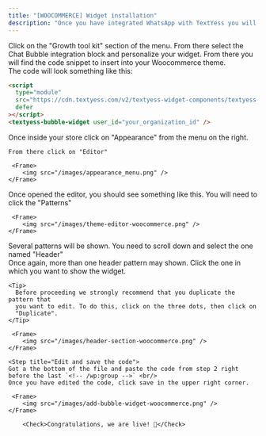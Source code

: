 ```yaml
---
title: "[WOOCOMMERCE] Widget installation"
description: "Once you have integrated WhatsApp with TextYess you will need to allow your customers to interact with your AI Shopping-Assistant. For this we provide a widget to install on your store."
---
```


<Steps>
  <Step title="Customize your widget appearance">
    Click on the "Growth tool kit" section of the menu. From there select the Chat Bubble integration block and personalize your widget.
  </Step>
  <Step title="Get the code snippet">
    From there you will find the code snippet to insert into your Woocommerce theme. <br /> 
    The code will look something like this:

```html
<script
  type="module"
  src="https://cdn.textyess.com/v2/textyess-widget-components/textyess-widget-components.esm.js"
  defer
></script>
<textyess-bubble-widget user_id="your_organization_id" />
```

  </Step>
  <Step title="Go to Appearance > Editor">
    Once inside your store click on "Appearance" from the menu on the right. <br/>

    From there click on "Editor"

     <Frame>
        <img src="/images/appearance_menu.png" />
    </Frame>

  </Step>

  <Step title="Open the Patterns section">
    Once opened the editor, you should see something like this. You will need to click the "Patterns"  <br/>

     <Frame>
        <img src="/images/theme-editor-woocommerce.png" />
    </Frame>

  </Step>

  <Step title="Open the Header pattern">
   Several patterns will be shown. You need to scroll down and select the one named "Header"<br />
   Once again, more than one header pattern may shown. Click the one in which you want to show the widget.

    <Tip>
      Before proceeding we strongly recommend that you duplicate the pattern that
      you want to edit. To do this, click on the three dots, then click on
      "Duplicate".
    </Tip>

     <Frame>
        <img src="/images/header-section-woocommerce.png" />
    </Frame>

  </Step>

    <Step title="Edit and save the code">
    Got a the bottom of the file and paste the code from step 2 right before the last `<!-- /wp:group -->` <br/>
    Once you have edited the code, click save in the upper right corner.

     <Frame>
        <img src="/images/add-bubble-widget-woocommerce.png" />
    </Frame>

        <Check>Congratulations, we are live! 🥳</Check>

  </Step>
</Steps>
